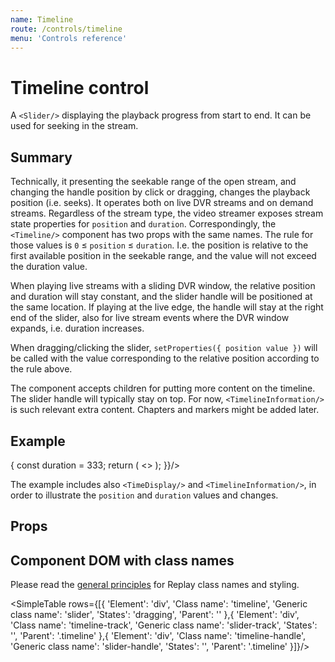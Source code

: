 ```yaml
---
name: Timeline
route: /controls/timeline
menu: 'Controls reference'
---
```



# Timeline control

A `<Slider/>` displaying the playback progress from start to end. It can be used for seeking in the stream.

## Summary

Technically, it presenting the seekable range of the open stream, and changing the handle position by click or dragging, changes the playback position (i.e. seeks). It operates both on live DVR streams and on demand streams. Regardless of the stream type, the video streamer exposes stream state properties for `position` and `duration`. Correspondingly, the `<Timeline/>` component has two props with the same names. The rule for those values is `0` ≤ `position` ≤ `duration`. I.e. the position is relative to the first available position in the seekable range, and the value will not exceed the duration value.

When playing live streams with a sliding DVR window, the relative position and duration will stay constant, and the slider handle will be positioned at the same location. If playing at the live edge, the handle will stay at the right end of the slider, also for live stream events where the DVR window expands, i.e. duration increases.

When dragging/clicking the slider, `setProperties({ position value })` will be called with the value corresponding to the relative position according to the rule above.

The component accepts children for putting more content on the timeline. The slider handle will typically stay on top. For now, `<TimelineInformation/>` is such relevant extra content. Chapters and markers might be added later.

## Example

<Playground>
  <ShowCase height="20px" render={({ setProperties, position }) => {
    const duration = 333;
    return (
      <>
        <Timeline position={position} duration={duration} setProperties={setProperties}>
           <TimelineInformation playMode="ondemand" duration={duration} />
        </Timeline>
        <TimeDisplay position={position} duration={duration} playMode="ondemand" />
      </>
    );  
  }}/>
</Playground>

The example includes also `<TimeDisplay/>` and `<TimelineInformation/>`, in order to illustrate the `position` and `duration` values and changes.

## Props

<PropsTable of={Timeline} />

<Footnote/>

## Component DOM with class names

Please read the [general principles](/custom-replay/skins-styles) for Replay class names and styling.

<SimpleTable rows={[{ 
  'Element': 'div',
  'Class name': 'timeline',
  'Generic class name': 'slider',
  'States': 'dragging',
  'Parent': ''
},{
  'Element': 'div',
  'Class name': 'timeline-track',
  'Generic class name': 'slider-track',
  'States': '',
  'Parent': '.timeline'
},{
  'Element': 'div',
  'Class name': 'timeline-handle',
  'Generic class name': 'slider-handle',
  'States': '',
  'Parent': '.timeline'
}]}/>